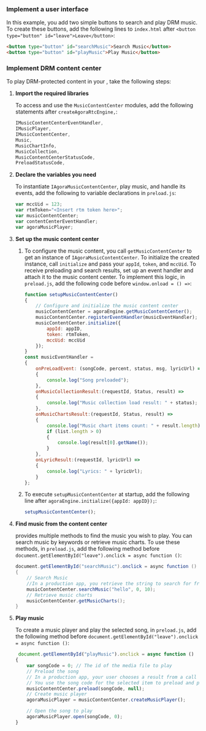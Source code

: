<PlatformWrapper platform="electron">

### Implement a user interface

In this example, you add two simple buttons to search and play DRM music. To create these buttons, add the following lines to `index.html` after `<button type="button" id="leave">Leave</button>`:

```html
<button type="button" id="searchMusic">Search Music</button>
<button type="button" id="playMusic">Play Music</button>
```
### Implement DRM content center

To play DRM-protected content in your <Vpl k="CLIENT" />, take the following steps:

1. **Import the required libraries**

    To access and use the `MusicContentCenter` modules, add the following statements after `createAgoraRtcEngine,`:

    ```javascript
    IMusicContentCenterEventHandler,
    IMusicPlayer,
    IMusicContentCenter,
    Music,
    MusicChartInfo,
    MusicCollection,
    MusicContentCenterStatusCode,
    PreloadStatusCode,
    ```

1. **Declare the variables you need**

    To instantiate `IAgoraMusicContentCenter`, play music, and handle its events, add the following to variable declarations in `preload.js`:

    ```javascript
    var mccUid = 123;
    var rtmToken="<Insert rtm token here>";
    var musicContentCenter;
    var contentCenterEventHandler;
    var agoraMusicPlayer;
    ```

1. **Set up the music content center**

    1. To configure the music content, you call `getMusicContentCenter` to get an instance of `IAgoraMusicContentCenter`. To initialize the created instance, call `initialize` and pass your `appId`, `token`, and `mccUid`. To receive preloading and search results, set up an event handler and attach it to the music content center. To implement this logic, in `preload.js`, add the following code before `window.onload = () =>`:

        ```javascript
        function setupMusicContentCenter()
        {
            // Configure and initialize the music content center
            musicContentCenter = agoraEngine.getMusicContentCenter();
            musicContentCenter.registerEventHandler(musicEventHandler);
            musicContentCenter.initialize({
                appId: appID,
                token: rtmToken,
                mccUid: mccUid
            });
        }
        const musicEventHandler =
        {
            onPreLoadEvent: (songCode, percent, status, msg, lyricUrl) =>
            {
                console.log("Song preloaded");
            },
            onMusicCollectionResult:(requestId, Status, result) =>
            {
                console.log("Music collection load result: " + status);
            },
            onMusicChartsResult:(requestId, Status, result) =>
            {
                console.log("Music chart items count: " + result.length);
                if (list.length > 0) 
                {
                    console.log(result[0].getName());
                }
            },
            onLyricResult:(requestId, lyricUrl) =>
            {
                console.log("Lyrics: " + lyricUrl);
            }
        };
        ```

    1. To execute `setupMusicContentCenter` at startup, add the following line after `agoraEngine.initialize({appId: appID});`:

        ```javascript
        setupMusicContentCenter();
        ```

1. **Find music from the content center**

    <Vg k="RTEE_DRM" /> provides multiple methods to find the music you wish to play. You can search music by keywords or retrieve music charts. To use these methods, in `preload.js`, add the following method before `document.getElementById("leave").onclick = async function ()`:

    ```java
    document.getElementById("searchMusic").onclick = async function ()
    {
        // Search Music
        //In a production app, you retrieve the string to search for from your UI.
        musicContentCenter.searchMusic("hello", 0, 10);
        // Retrieve music charts
        musicContentCenter.getMusicCharts();
    }
    ```

1. **Play music**

    To create a music player and play the selected song, in `preload.js`, add the following method before `document.getElementById("leave").onclick = async function ()`:

    ```javascript
     document.getElementById("playMusic").onclick = async function ()
    {
        var songCode = 0; // The id of the media file to play
        // Preload the song
        // In a production app, your user chooses a result from a call to  searchMusic
        // You use the song code for the selected item to preload and play music.
        musicContentCenter.preload(songCode, null);
        // Create music player
        agoraMusicPlayer = musicContentCenter.createMusicPlayer();

        // Open the song to play
        agoraMusicPlayer.open(songCode, 0);
    }
    ```

</PlatformWrapper>